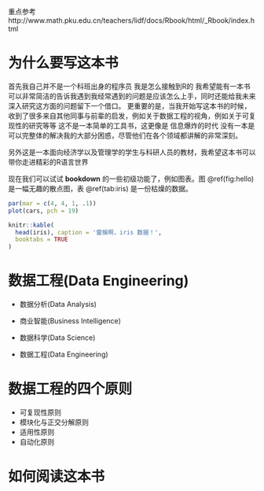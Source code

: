 \mainmatter
重点参考http://www.math.pku.edu.cn/teachers/lidf/docs/Rbook/html/_Rbook/index.html

# 为什么要写这本书{#intro}
首先我自己并不是一个科班出身的程序员
我是怎么接触到R的
我希望能有一本书可以非常简洁的告诉我遇到我经常遇到的问题是应该怎么上手，同时还能给我未来深入研究这方面的问题留下一个借口。
更重要的是，当我开始写这本书的时候，收到了很多来自其他同事与前辈的启发，例如关于数据工程的视角，例如关于可复现性的研究等等
这不是一本简单的工具书，这更像是
信息爆炸的时代
没有一本是可以完整体的解决我的大部分困惑，尽管他们在各个领域都讲解的非常深刻。

另外这是一本面向经济学以及管理学的学生与科研人员的教材，我希望这本书可以带你走进精彩的R语言世界

现在我们可以试试 **bookdown** 的一些初级功能了，例如图表。图 \@ref(fig:hello) 是一幅无趣的散点图，表 \@ref(tab:iris) 是一份枯燥的数据。

```r
par(mar = c(4, 4, 1, .1))
plot(cars, pch = 19)
```

```r
knitr::kable(
  head(iris), caption = '雷猴啊，iris 数据！',
  booktabs = TRUE
)
```




# 数据工程(Data Engineering)
- 数据分析(Data Analysis)

- 商业智能(Business Intelligence) 

- 数据科学(Data Science)

- 数据工程(Data Engineering)

# 数据工程的四个原则
- 可复现性原则
- 模块化与正交分解原则
- 适用性原则
- 自动化原则

# 如何阅读这本书












